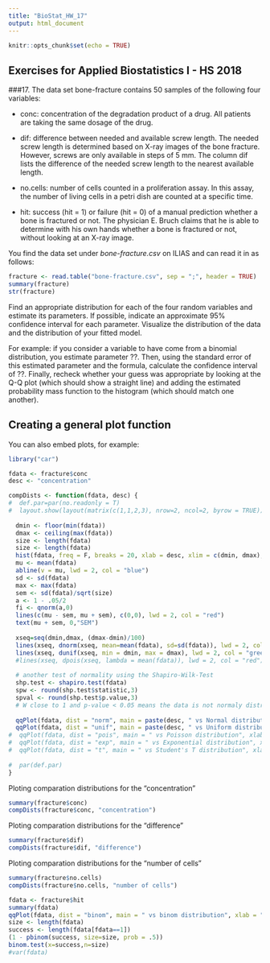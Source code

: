 ```yaml
---
title: "BioStat_HW_17"
output: html_document
---
```


```r
knitr::opts_chunk$set(echo = TRUE)
```

## Exercises for Applied Biostatistics I - HS 2018

###17.
The data set bone-fracture contains 50 samples of the following four variables:

- conc: concentration of the degradation product of a drug. All patients are taking the same dosage of the drug.

- dif: difference between needed and available screw length. The needed screw length is determined based on X-ray images of the bone fracture. However, screws are only available in steps of 5 mm. The column dif lists the difference of the needed screw length to the nearest available length.

- no.cells: number of cells counted in a proliferation assay. In this assay, the number of living cells in a petri dish are counted at a specific time.

- hit: success (hit = 1) or failure (hit = 0) of a manual prediction whether a bone is fractured or not. The physician E. Bruch claims that he is able to determine with his own hands whether a bone is fractured or not, without looking at an X-ray image.

You find the data set under _bone-fracture.csv_ on ILIAS and can read it in as follows:

```r
fracture <- read.table("bone-fracture.csv", sep = ";", header = TRUE)
summary(fracture)
str(fracture)
```
Find an appropriate distribution for each of the four random variables and estimate its parameters. If possible, indicate an approximate 95% confidence interval for each parameter. Visualize the distribution of the data and the distribution of your fitted model.

For example: if you consider a variable to have come from a binomial distribution, you estimate parameter ??. Then, using the standard error of this estimated parameter and the formula, calculate the confidence interval of ??. Finally, recheck whether your guess was appropriate by looking at the Q-Q plot (which should show a straight line) and adding the estimated probability mass function to the histogram (which should match one another).


## Creating a general plot function

You can also embed plots, for example:
```r
library("car")

fdata <- fracture$conc
desc <- "concentration"

compDists <- function(fdata, desc) {
#  def.par=par(no.readonly = T)
#  layout.show(layout(matrix(c(1,1,2,3), nrow=2, ncol=2, byrow = TRUE)))
  
  dmin <- floor(min(fdata))
  dmax <- ceiling(max(fdata))
  size <- length(fdata)
  size <- length(fdata)
  hist(fdata, freq = F, breaks = 20, xlab = desc, xlim = c(dmin, dmax), main = paste("Histogram of ", desc))
  mu <- mean(fdata)
  abline(v = mu, lwd = 2, col = "blue")
  sd <- sd(fdata)
  max <- max(fdata)
  sem <- sd(fdata)/sqrt(size)
  a <- 1 - .05/2
  fi <- qnorm(a,0)
  lines(c(mu - sem, mu + sem), c(0,0), lwd = 2, col = "red")
  text(mu + sem, 0,"SEM")
   
  xseq=seq(dmin,dmax, (dmax-dmin)/100)
  lines(xseq, dnorm(xseq, mean=mean(fdata), sd=sd(fdata)), lwd = 2, col = "steelblue")
  lines(xseq, dunif(xseq, min = dmin, max = dmax), lwd = 2, col = "green")
  #lines(xseq, dpois(xseq, lambda = mean(fdata)), lwd = 2, col = "red")
  
  # another test of normality using the Shapiro-Wilk-Test
  shp.test <- shapiro.test(fdata)
  spw <- round(shp.test$statistic,3)
  spval <- round(shp.test$p.value,3)
  # W close to 1 and p-value < 0.05 means the data is not normaly distributed
  
  qqPlot(fdata, dist = "norm", main = paste(desc, " vs Normal distribution"), xlab = paste("Theor. quantiles (norm) shapiro W:", spw, " , p-val:", spval), ylab = "Empirical quantiles", envelope=.975)
  qqPlot(fdata, dist = "unif", main = paste(desc, " vs Uniform distribution"), xlab = "Theor. quantiles (unif)", ylab = "Empirical quantiles", envelope=.975)
#  qqPlot(fdata, dist = "pois", main = " vs Poisson distribution", xlab = "Theor. quantiles (poisson-distribution)", ylab = "Empirical quantiles", lambda = mean(fdata))
#  qqPlot(fdata, dist = "exp", main = " vs Exponential distribution", xlab = "Theor. quantiles (exp-distribution)", ylab = "Empirical quantiles")
#  qqPlot(fdata, dist = "t", main = " vs Student's T distribution", xlab = "Theor. quantiles (t-distribution)", ylab = "Empirical quantiles", df = 49)
  
#  par(def.par)
}

```

Ploting comparation distributions for the "concentration"
```r
summary(fracture$conc)
compDists(fracture$conc, "concentration")
```

Ploting comparation distributions for the "difference"
```r
summary(fracture$dif)
compDists(fracture$dif, "difference")
```

Ploting comparation distributions for the "number of cells"
```r
summary(fracture$no.cells)
compDists(fracture$no.cells, "number of cells")
```

```r
fdata <- fracture$hit
summary(fdata)
qqPlot(fdata, dist = "binom", main = " vs binom distribution", xlab = "Theor. quantiles (binom-distribution)", ylab = "Empirical quantiles", size=1, prob=mean(fdata))
size <- length(fdata)
success <- length(fdata[fdata==1])
(1 - pbinom(success, size=size, prob = .5))
binom.test(x=success,n=size)
#var(fdata)
```

